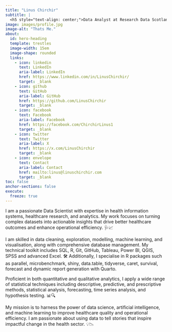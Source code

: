 ---
title: "Linus Chirchir" 
subtitle: |
  <h5 style="text-align: center;">Data Analyst at Research Data Scotland</h5>
image: images/profile.jpg
image-alt: "Thats Me."
about:
  id: hero-heading
  template: trestles
  image-width: 15em
  image-shape: rounded
  links:
    - icon: linkedin
      text: LinkedIn
      aria-label: LinkedIn
      href: https://www.linkedin.com/in/LinusChirchir/
      target: _blank
    - icon: github
      text: GitHub
      aria-label: GitHub
      href: https://github.com/LinusChirchir
      target: _blank
    - icon: facebook
      text: Facebook
      aria-label: Facebook
      href: https://facebook.com/ChirchirLinus1
      target: _blank
    - icon: twitter
      text: Twitter
      aria-label: X
      href: https://x.com/LinusChirchir
      target: _blank
    - icon: envelope
      text: Contact
      aria-label: Contact
      href: mailto:linus@linuschirchir.com
      target: _blank
toc: false
anchor-sections: false
execute: 
  freeze: true
---

::: {#hero-heading}
I am a passionate Data Scientist with expertise in health information systems, healthcare research, and analytics. My work focuses on turning complex datasets into actionable insights that drive better healthcare outcomes and enhance operational efficiency. 🩺📈

I am skilled in data cleaning, exploration, modelling, machine learning, and visualisation, along with comprehensive database management. My technical toolkit includes SQL, R, Git, GitHub, Tableau, Power BI, QGIS, SPSS and advanced Excel. 🛠️ Additionally, I specialise in R packages such as parallel, microbenchmark, shiny, data.table, tidyverse, caret, survival, forecast and dynamic report generation with Quarto.

Proficient in both quantitative and qualitative analytics, I apply a wide range of statistical techniques including descriptive, predictive, and prescriptive methods, statistical analysis, forecasting, time series analysis, and hypothesis testing. 📊🔍

My mission is to harness the power of data science, artificial intelligence, and machine learning to improve healthcare quality and operational efficiency. I am passionate about using data to tell stories that inspire impactful change in the health sector. 💡📉
:::
